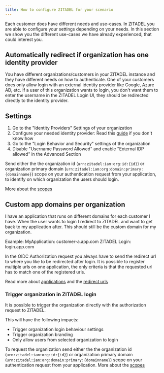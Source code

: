 ```yaml
---
title: How to configure ZITADEL for your scenario
---
```


Each customer does have different needs and use-cases. In ZITADEL you are able to configure your settings depending on your needs.
In this section we show you the different use-cases we have already experienced, that could interest you.


## Automatically redirect if organization has one identity provider

You have different organizations/customers in your ZITADEL instance and they have different needs on how to authenticate. One of your customers does only allow login with an external identity provider like Google, Azure AD, etc.
If a user of this organization wants to login, you don't want them to enter the username in the ZITADEL Login UI, they should be redirected directly to the identity provider.

## Settings

1. Go to the "Identity Providers" Settings of your organization
2. Configure your needed identity provider: Read this [guide](../integrate/identity-brokering.md) if you don't know how
3. Go to the "Login Behavior and Security" settings of the organization
4. Disable "Username Password Allowed" and enable "External IDP allowed" in the Advanced Section


Send either the the organization id (`urn:zitadel:iam:org:id:{id}`) or organization primary domain (`urn:zitadel:iam:org:domain:primary:{domainname}`) scope on your authentication request from your application, to identify on which organization the users should login.

More about the [scopes](../../apis/openidoauth/scopes#reserved-scopes)


## Custom app domains per organization

I have an application that runs on different domains for each customer I have. When the user wants to login I redirect to ZITADEL and want to get back to my application after. This should still be the custom domain for my organization.

Example:
MyApplication: customer-a.app.com
ZITADEL Login: login.app.com

In the OIDC Authorization request you always have to send the redirect url to where you like to be redirected after login.
It is possible to register multiple urls on one application, the only criteria is that the requested url has to match one of the registered urls.

Read more about [applications](../manage/console/applications) and the [redirect urls](../manage/console/applications#redirect-uris)

### Trigger organization in ZITADEL login

It is possible to trigger the organization directly with the authorization request to ZITADEL.

This will have the following impacts:
- Trigger organization login behaviour settings
- Trigger organization branding
- Only allow users from selected organization to login

To request the organization send either the the organization id (`urn:zitadel:iam:org:id:{id}`) or organization primary domain (`urn:zitadel:iam:org:domain:primary:{domainname}`) scope on your authentication request from your application.
More about the [scopes](../../apis/openidoauth/scopes#reserved-scopes)